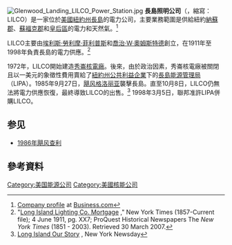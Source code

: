 {{expand|time=2014-05-11T12:32:01+00:00}}
{{Infobox Defunct Company 
 | company_name  = Long Island Lighting Company<br/>長島照明公司
 | logo          = <!-- 檔案不存在 File:LILCO.jpg ，可從英文維基百科取得 -->
 | fate          = 被[[長島能源管理局|長島能源管理局]]併購
 | successor     = 長島能源管理局
 | foundation    = [[埃利斯·勞利摩·菲利普斯|埃利斯·勞利摩·菲利普斯]]<br>[[喬治·W·奧姆斯特德|喬治·W·奧姆斯特德]]
 | location      = {{USA}}[[紐約州|紐約州]]<ref name=BusinessCom />
 | industry      = 電力工業
 | defunct       = 1998年
}}
[[File:Glenwood_Landing_LILCO_Power_Station.jpg|thumb]]
'''長島照明公司'''（{{lang-en|'''Long Island Lighting Company'''}}，縮寫：LILCO）是一家位於[[美國|美國]][[紐約州|紐約州]][[長島|長島]]的電力公司，主要業務範圍是供給紐約[[納蘇郡_(紐約州)|納蘇郡]]、[[蘇福克郡_(紐約州)|蘇福克郡]]和[[皇后區|皇后區]]的電力和天然氣。<ref name=BusinessCom>[http://www.business.com/directory/energy_and_environment/electric_power_utilities/long_island_lighting_company/profile/ Company profile] {{Wayback|url=http://www.business.com/directory/energy_and_environment/electric_power_utilities/long_island_lighting_company/profile/ |date=20110526004633 }} at [[Business.com|Business.com]]</ref>

LILCO主要由[[埃利斯·勞利摩·菲利普斯|埃利斯·勞利摩·菲利普斯]]和[[喬治·W·奧姆斯特德|喬治·W·奧姆斯特德]]創立，在1911年至1998年負責長島的電力供應。<ref name=nyt1>"[http://proquest.umi.com/pqdweb?did=106783835&sid=2&Fmt=1&clientId=8829&RQT=309&VName=HNP Long Island Lighting Co. Mortgage] {{Wayback|url=http://proquest.umi.com/pqdweb?did=106783835&sid=2&Fmt=1&clientId=8829&RQT=309&VName=HNP |date=20190710175823 }}," New York Times (1857-Current file); 4 June 1911, pg. XX7; ProQuest Historical Newspapers The ''New York Times'' (1851 - 2003). Retrieved 30 March 2007.</ref>

1972年，LILCO開始建造[[秀崙核電廠|秀崙核電廠]]。後來，由於政治因素，秀崙核電廠被關閉且以一美元的象徵性費用賣給了[[紐約州公共利益企業|紐約州公共利益企業]]下的[[長島能源管理局|長島能源管理局]]（LIPA）。1985年9月27日，[[飓风格洛丽亚|飓风格洛丽亚]]襲擊長島。直至10月8日，LILCO仍無法將電力供應恢復，最終導致LILCO的出售。<ref name=Newsday>[http://www.newsday.com/community/guide/lihistory/ny-history-hs9glor,0,1814853.story?coll=ny-lihistory-navigation Long Island Our Story] {{webarchive|url=https://web.archive.org/web/20081019224033/http://www.newsday.com/community/guide/lihistory/ny-history-hs9glor,0,1814853.story?coll=ny-lihistory-navigation |date=2008-10-19 }}, New York Newsday</ref>
1998年3月5日，聯邦准許LIPA併購LILCO。

== 参见 ==
* [[1986年飓风查利|1986年飓风查利]]

== 參考資料 ==
{{reflist}}

[[Category:美国能源公司|Category:美国能源公司]]
[[Category:美國核能公司|Category:美國核能公司]]